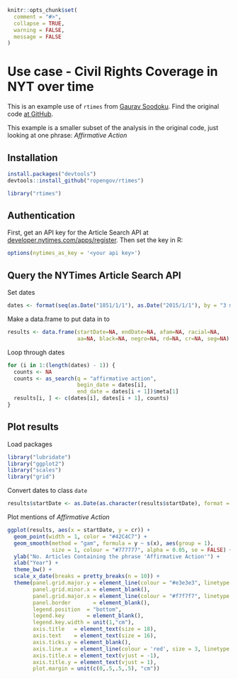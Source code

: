 <!--
%\VignetteEngine{knitr::knitr}
%\VignetteIndexEntry{NYTimes Civil Rights}
-->

```r
knitr::opts_chunk$set(
  comment = "#>",
  collapse = TRUE,
  warning = FALSE, 
  message = FALSE
)
```

Use case - Civil Rights Coverage in NYT over time
=================================================

This is an example use of `rtimes` from [Gaurav Soodoku](http://gbytes.gsood.com/). Find the original code [at GitHub](https://github.com/soodoku/nyt-civil-rights). 

This example is a smaller subset of the analysis in the original code, just looking at one phrase: _Affirmative Action_

## Installation

```r
install.packages("devtools")
devtools::install_github("ropengov/rtimes")
```

```r
library("rtimes")
```

## Authentication

First, get an API key for the Article Search API at [developer.nytimes.com/apps/register](http://developer.nytimes.com/apps/register). Then set the key in R:

```r
options(nytimes_as_key = '<your api key>')
```

## Query the NYTimes Article Search API

Set dates

```r
dates <- format(seq(as.Date("1851/1/1"), as.Date("2015/1/1"), by = "3 months"), "%Y%m%d")
```

Make a data.frame to put data in to

```r
results <- data.frame(startDate=NA, endDate=NA, afam=NA, racial=NA, 
                      aa=NA, black=NA, negro=NA, rd=NA, cr=NA, seg=NA)
```

Loop through dates

```r
for (i in 1:(length(dates) - 1)) {
  counts <- NA
  counts <- as_search(q = "affirmative action", 
                      begin_date = dates[i], 
                      end_date = dates[i + 1])$meta[1]
  results[i, ] <- c(dates[i], dates[i + 1], counts)
}
```

## Plot results

Load packages

```r
library("lubridate")
library("ggplot2")
library("scales")
library("grid")
```

Convert dates to class `date`

```r
results$startDate <- as.Date(as.character(results$startDate), format = "%Y%m%d")
```

Plot mentions of _Affirmative Action_

```r
ggplot(results, aes(x = startDate, y = cr)) +
  geom_point(width = 1, color = "#42C4C7") +
  geom_smooth(method = "gam", formula = y ~ s(x), aes(group = 1), 
              size = 1, colour = "#777777", alpha = 0.05, se = FALSE) +
  ylab("No. Articles Containing the phrase 'Affirmative Action'") +
  xlab("Year") +
  theme_bw() +
  scale_x_date(breaks = pretty_breaks(n = 10)) + 
  theme(panel.grid.major.y = element_line(colour = "#e3e3e3", linetype = "dotted"),
        panel.grid.minor.x = element_blank(),
        panel.grid.major.x = element_line(colour = "#f7f7f7", linetype = "solid"),
        panel.border       = element_blank(),
        legend.position  = "bottom",
        legend.key       = element_blank(),
        legend.key.width = unit(1,"cm"),
        axis.title   = element_text(size = 18),
        axis.text    = element_text(size = 16),
        axis.ticks.y = element_blank(),
        axis.line.x  = element_line(colour = 'red', size = 3, linetype = 'dashed'),
        axis.title.x = element_text(vjust = -1),
        axis.title.y = element_text(vjust = 1),
        plot.margin = unit(c(0,.5,.5,.5), "cm"))
```
